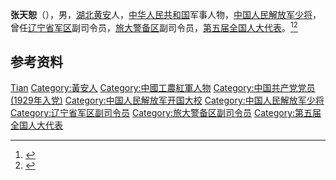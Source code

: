 '''张天恕'''（{{bd|1913年||1985年|}}），男，[[湖北|湖北]][[黄安县|黄安]]人，[[中华人民共和国|中华人民共和国]]军事人物，[[中国人民解放军少将|中国人民解放军少将]]，曾任[[辽宁省军区|辽宁省军区]]副司令员，[[旅大警备区|旅大警备区]]副司令员，[[第五届全国人大代表|第五届全国人大代表]]。<ref>{{Cite book|title=中国抗日战争人物大词典|author=刘景泉主编; 沈久泉, 王凯捷, 李卓副主编|publisher=天津大学出版社|year=1999|isbn=|location=|pages=}}</ref><ref>{{Cite book|title=中华军事人物大辞典|author=吴如蒿著; 陈策才, 张光彩, 赵功德等副主编|publisher=新华出版社|year=1989|isbn=|location=北京|pages=}}</ref>

== 参考资料 ==
{{reflist}}

{{中国人物小作品}}

{{Authority control}}
{{DEFAULTSORT:Zhang张}}
[[Category:张姓|Tian]]
[[Category:黃安人|Category:黃安人]]
[[Category:中國工農紅軍人物|Category:中國工農紅軍人物]]
[[Category:中国共产党党员_(1929年入党)|Category:中国共产党党员 (1929年入党)]]
[[Category:中国人民解放军开国大校|Category:中国人民解放军开国大校]]
[[Category:中国人民解放军少将|Category:中国人民解放军少将]]
[[Category:辽宁省军区副司令员|Category:辽宁省军区副司令员]]
[[Category:旅大警备区副司令员|Category:旅大警备区副司令员]]
[[Category:第五届全国人大代表|Category:第五届全国人大代表]]